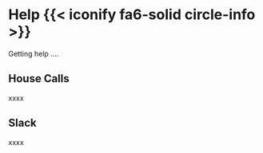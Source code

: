 # Help {{< iconify fa6-solid circle-info >}} {#sec-help}

Getting help ....

## House Calls

xxxx

## Slack

xxxx
